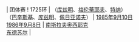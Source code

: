 | 团体赛
! 1725环
| {{URS}}（[[阿凡勒斯·库兹明|库兹明]]、[[亚历山大·梅伦蒂耶夫|梅伦蒂耶夫]]、[[弗拉德斯·特纳|特纳]]）<br/>{{URS}}（[[伊格尔·巴辛斯基|巴辛斯基]]、[[阿凡勒斯·库兹明|库兹明]]、[[谢尔盖·佩日亚诺夫|佩日亚诺夫]]）
| [[1985年]][[9月10日]]<br/>[[1986年]][[9月8日]]
| [[南斯拉夫]][[奥西耶克]]<br/>[[东德]][[苏尔]]
| {{ed|男子25米标准手枪团体赛世界纪录}}
<noinclude>[[Category:男子射击世界纪录导航模板|{{PAGENAME}}]]</noinclude>